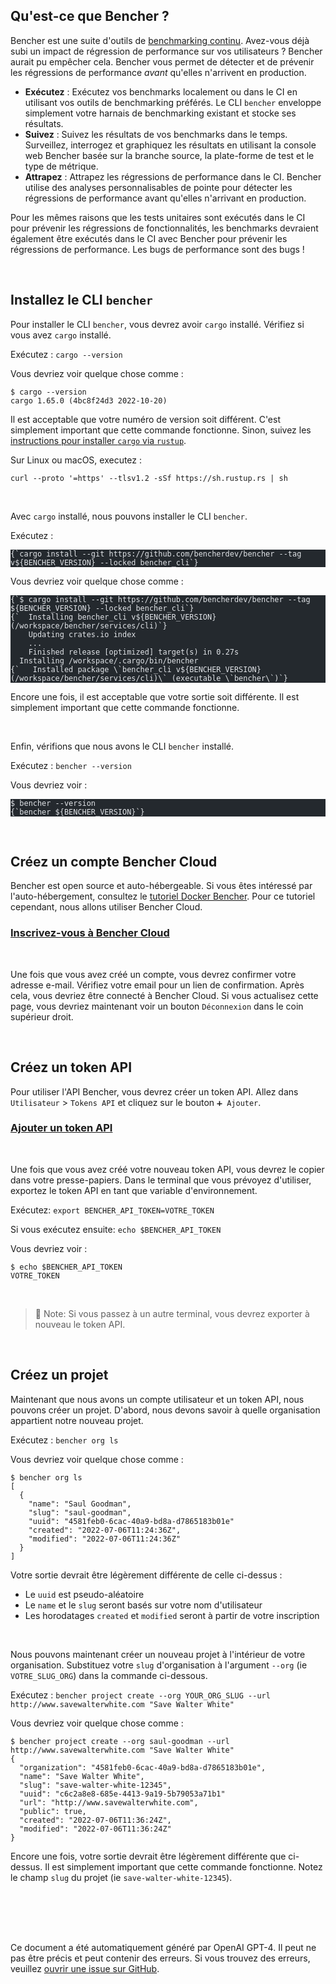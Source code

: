 
## Qu'est-ce que Bencher ?

Bencher est une suite d'outils de [benchmarking continu](/docs/explanation/continuous-benchmarking).
Avez-vous déjà subi un impact de régression de performance sur vos utilisateurs ?
Bencher aurait pu empêcher cela.
Bencher vous permet de détecter et de prévenir les régressions de performance _avant_ qu'elles n'arrivent en production.

- **Exécutez** : Exécutez vos benchmarks localement ou dans le CI en utilisant vos outils de benchmarking préférés. Le CLI `bencher` enveloppe simplement votre harnais de benchmarking existant et stocke ses résultats.
- **Suivez** : Suivez les résultats de vos benchmarks dans le temps. Surveillez, interrogez et graphiquez les résultats en utilisant la console web Bencher basée sur la branche source, la plate-forme de test et le type de métrique.
- **Attrapez** : Attrapez les régressions de performance dans le CI. Bencher utilise des analyses personnalisables de pointe pour détecter les régressions de performance avant qu'elles n'arrivant en production.

Pour les mêmes raisons que les tests unitaires sont exécutés dans le CI pour prévenir les régressions de fonctionnalités, les benchmarks devraient également être exécutés dans le CI avec Bencher pour prévenir les régressions de performance. Les bugs de performance sont des bugs !

<br />

## Installez le CLI `bencher`

Pour installer le CLI `bencher`, vous devrez avoir `cargo` installé. Vérifiez si vous avez `cargo` installé.

Exécutez : `cargo --version`

Vous devriez voir quelque chose comme :

```
$ cargo --version
cargo 1.65.0 (4bc8f24d3 2022-10-20)
```

Il est acceptable que votre numéro de version soit différent. C'est simplement important que cette commande fonctionne. Sinon, suivez les [instructions pour installer `cargo` via `rustup`](https://rustup.rs/).

Sur Linux ou macOS, executez :

```
curl --proto '=https' --tlsv1.2 -sSf https://sh.rustup.rs | sh
```

<br />

Avec `cargo` installé, nous pouvons installer le CLI `bencher`.

Exécutez :
<pre class="astro-code github-dark" style="background-color: rgb(36, 41, 46); overflow-x: auto; --darkreader-inline-bgcolor: #1d2125;" tabindex="0" data-darkreader-inline-bgcolor=""><code><span class="line"><span style="color: rgb(225, 228, 232); --darkreader-inline-color: #d7d4cf;" data-darkreader-inline-color="">{`cargo install --git https://github.com/bencherdev/bencher --tag v${BENCHER_VERSION} --locked bencher_cli`}</span></span></code></pre>

Vous devriez voir quelque chose comme :

<pre class="astro-code github-dark" style="background-color: rgb(36, 41, 46); overflow-x: auto; --darkreader-inline-bgcolor: #1d2125;" tabindex="0" data-darkreader-inline-bgcolor=""><code><span class="line"><span style="color: rgb(225, 228, 232); --darkreader-inline-color: #d7d4cf;" data-darkreader-inline-color="">{`$ cargo install --git https://github.com/bencherdev/bencher --tag ${BENCHER_VERSION} --locked bencher_cli`}</span></span>
<span class="line"><span style="color: rgb(225, 228, 232); --darkreader-inline-color: #d7d4cf;" data-darkreader-inline-color="">{`  Installing bencher_cli v${BENCHER_VERSION} (/workspace/bencher/services/cli)`}</span></span>
<span class="line"><span style="color: rgb(225, 228, 232); --darkreader-inline-color: #d7d4cf;" data-darkreader-inline-color="">    Updating crates.io index</span></span>
<span class="line"><span style="color: rgb(225, 228, 232); --darkreader-inline-color: #d7d4cf;" data-darkreader-inline-color="">    ...</span></span>
<span class="line"><span style="color: rgb(225, 228, 232); --darkreader-inline-color: #d7d4cf;" data-darkreader-inline-color="">    Finished release [optimized] target(s) in 0.27s</span></span>
<span class="line"><span style="color: rgb(225, 228, 232); --darkreader-inline-color: #d7d4cf;" data-darkreader-inline-color="">  Installing /workspace/.cargo/bin/bencher</span></span>
<span class="line"><span style="color: rgb(225, 228, 232); --darkreader-inline-color: #d7d4cf;" data-darkreader-inline-color="">{`   Installed package \`bencher_cli v${BENCHER_VERSION} (/workspace/bencher/services/cli)\` (executable \`bencher\`)`}</span></span></code></pre>

Encore une fois, il est acceptable que votre sortie soit différente. Il est simplement important que cette commande fonctionne.

<br />

Enfin, vérifions que nous avons le CLI `bencher` installé.

Exécutez : `bencher --version`

Vous devriez voir :

<pre class="astro-code github-dark" style="background-color: rgb(36, 41, 46); overflow-x: auto; --darkreader-inline-bgcolor: #1d2125;" tabindex="0" data-darkreader-inline-bgcolor=""><code><span class="line"><span style="color: rgb(225, 228, 232); --darkreader-inline-color: #d7d4cf;" data-darkreader-inline-color="">$ bencher --version</span></span>
<span class="line"><span style="color: rgb(225, 228, 232); --darkreader-inline-color: #d7d4cf;" data-darkreader-inline-color="">{`bencher ${BENCHER_VERSION}`}</span></span></code></pre>

<br />

## Créez un compte Bencher Cloud

Bencher est open source et auto-hébergeable.
Si vous êtes intéressé par l'auto-hébergement, consultez le [tutoriel Docker Bencher](/docs/tutorial/docker).
Pour ce tutoriel cependant, nous allons utiliser Bencher Cloud.


### <a href="/auth/signup" target="_blank">Inscrivez-vous à Bencher Cloud</a>
<br />

Une fois que vous avez créé un compte, vous devrez confirmer votre adresse e-mail.
Vérifiez votre email pour un lien de confirmation.
Après cela, vous devriez être connecté à Bencher Cloud.
Si vous actualisez cette page, vous devriez maintenant voir un bouton `Déconnexion` dans le coin supérieur droit.

<br />

## Créez un token API

Pour utiliser l'API Bencher, vous devrez créer un token API.
Allez dans `Utilisateur` > `Tokens API` et cliquez sur le bouton `➕ Ajouter`.

### <a href="/auth/signup" target="_blank">Ajouter un token API</a>
<br />

Une fois que vous avez créé votre nouveau token API, vous devrez le copier dans votre presse-papiers.
Dans le terminal que vous prévoyez d'utiliser, exportez le token API en tant que variable d'environnement.

Exécutez: `export BENCHER_API_TOKEN=VOTRE_TOKEN`

Si vous exécutez ensuite: `echo $BENCHER_API_TOKEN`

Vous devriez voir :

```
$ echo $BENCHER_API_TOKEN
VOTRE_TOKEN
```

<br />

> 🐰 Note: Si vous passez à un autre terminal, vous devrez exporter à nouveau le token API.

<br />

## Créez un projet

Maintenant que nous avons un compte utilisateur et un token API, nous pouvons créer un projet.
D'abord, nous devons savoir à quelle organisation appartient notre nouveau projet.

Exécutez : `bencher org ls`

Vous devriez voir quelque chose comme :

```
$ bencher org ls
[
  {
    "name": "Saul Goodman",
    "slug": "saul-goodman",
    "uuid": "4581feb0-6cac-40a9-bd8a-d7865183b01e"
    "created": "2022-07-06T11:24:36Z",
    "modified": "2022-07-06T11:24:36Z"
  }
]
```

Votre sortie devrait être légèrement différente de celle ci-dessus :
- Le `uuid` est pseudo-aléatoire
- Le `name` et le `slug` seront basés sur votre nom d'utilisateur
- Les horodatages `created` et `modified` seront à partir de votre inscription

<br />

Nous pouvons maintenant créer un nouveau projet à l'intérieur de votre organisation.
Substituez votre `slug` d'organisation à l'argument `--org` (ie `VOTRE_SLUG_ORG`) dans la commande ci-dessous.

Exécutez : `bencher project create --org YOUR_ORG_SLUG --url http://www.savewalterwhite.com "Save Walter White"`

Vous devriez voir quelque chose comme :

```
$ bencher project create --org saul-goodman --url http://www.savewalterwhite.com "Save Walter White"
{
  "organization": "4581feb0-6cac-40a9-bd8a-d7865183b01e",
  "name": "Save Walter White",
  "slug": "save-walter-white-12345",
  "uuid": "c6c2a8e8-685e-4413-9a19-5b79053a71b1"
  "url": "http://www.savewalterwhite.com",
  "public": true,
  "created": "2022-07-06T11:36:24Z",
  "modified": "2022-07-06T11:36:24Z"
}
```

Encore une fois, votre sortie devrait être légèrement différente que ci-dessus.
Il est simplement important que cette commande fonctionne.
Notez le champ `slug` du projet (ie `save-walter-white-12345`).

<br />


<div class="box" style="margin-top: 4rem;">Ce document a été automatiquement généré par OpenAI GPT-4. Il peut ne pas être précis et peut contenir des erreurs. Si vous trouvez des erreurs, veuillez <a href="https://github.com/bencherdev/bencher/issues/new?title=Issue+with+translation+to+French&body=Issue+with+translation+to+French+for+tutorial%2Fen%2Fquick-start-a.mdx.&labels=documentation" target="_blank">ouvrir une issue sur GitHub</a>.</div>